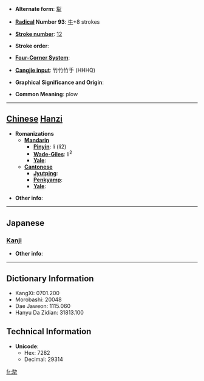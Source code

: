 * '''Alternate form''': [[犁]]

* '''[[Wiktionary:Chinese radical index| Radical]] Number 93''': [[Wiktionary:Chinese radical index 牛|牛]]+8 strokes

* '''[[Wiktionary:Chinese total strokes index|Stroke number]]''': [[Wiktionary:Chinese total strokes index 12|12]]

* '''Stroke order''': 

* '''[[Wiktionary:Chinese four corner index|Four-Corner System]]''': 

* '''[[Wiktionary:Chinese Cangjie index|Cangjie input]]''': 竹竹竹手 (HHHQ)

* '''Graphical Significance and Origin''': 

* '''Common Meaning''': plow

----

== [[Chinese]] [[Hanzi]] ==

* '''Romanizations'''
** '''[[Mandarin]]'''
*** '''[[Pinyin]]''': lí (li2)
*** '''[[Wade-Giles]]''': li<sup>2</sup>
*** '''[[Yale]]''': 
** '''[[Cantonese]]'''
*** '''[[Jyutping]]''':
*** '''[[Penkyamp]]''': 
*** '''[[Yale]]''': 

* '''Other info''': 

----

==Japanese==
===[[Kanji]]===
{{kanji|on readings=[[り]] (ri), [[れい]] (rei), [[りゅう]] (ryū)|kun readings=[[すき]] (suki)}}

* '''Other info''':  

----

== Dictionary Information ==

* KangXi: 0701.200
* Morobashi: 20048
* Dae Jaweon: 1115.060
* Hanyu Da Zidian: 31813.100

== Technical Information ==

* '''Unicode''':
** Hex: 7282
** Decimal: 29314

[[fr:犂]]